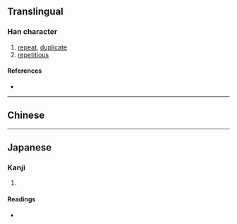 {{character info/new}}
{{also|疊}}
==Translingual==

===Han character===
{{Han char|rn=102|rad=田|as=15|sn=20|four=60107|canj=WWWM,XWWWM|ids=⿳畾冖彑}}

# [[repeat]], [[duplicate]]
# [[repetitious]]

====References====
* {{Han ref|kx=0767.041|dkj=21982|dj=1177.150|hdz=42555.130|uh=7589|ud=30089}}

----

==Chinese==
{{zh-see|疊|v}}

----

==Japanese==

===Kanji===
{{ja-kanji|grade=|rs=田17}}

# {{defn|lang=ja|sort=田17}}

====Readings====
* {{ja-readings|on=[[じょう]] (jō), [[ちょう]] (chō)|kun=[[たたむ]] (tatamu), [[たたみ]] (tatami)|nanori=}}
